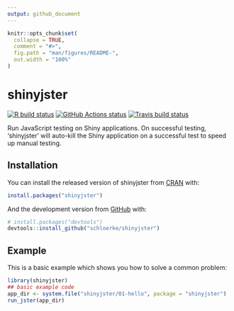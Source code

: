 ```yaml
---
output: github_document
---
```


<!-- README.md is generated from README.Rmd. Please edit that file -->

```r
knitr::opts_chunk$set(
  collapse = TRUE,
  comment = "#>",
  fig.path = "man/figures/README-",
  out.width = "100%"
)
```

# shinyjster

<!-- badges: start -->
[![R build status](https://github.com/schloerke/shinyjster/workflows/R-CMD-check/badge.svg)](https://github.com/schloerke/shinyjster/actions?query=workflow%3AR-CMD-check)
[![GitHub Actions status](https://github.com/schloerke/shinyjster/workflows/Deploy%20gh-pages/badge.svg?branch=master)](https://github.com/schloerke/shinyjster/actions?query=workflow%3ADeploy%20gh-pages)
[![Travis build status](https://travis-ci.org/schloerke/shinyjster.svg?branch=master)](https://travis-ci.org/schloerke/shinyjster)
<!-- badges: end -->

Run JavaScript testing on Shiny applications.  On successful testing, 'shinyjster' will auto-kill the Shiny application on a successful test to speed up manual testing.

## Installation

You can install the released version of shinyjster from [CRAN](https://CRAN.R-project.org) with:

``` r
install.packages("shinyjster")
```

And the development version from [GitHub](https://github.com/) with:

``` r
# install.packages("devtools")
devtools::install_github("schloerke/shinyjster")
```
## Example

This is a basic example which shows you how to solve a common problem:

```r
library(shinyjster)
## basic example code
app_dir <- system.file("shinyjster/01-hello", package = "shinyjster")
run_jster(app_dir)
```
